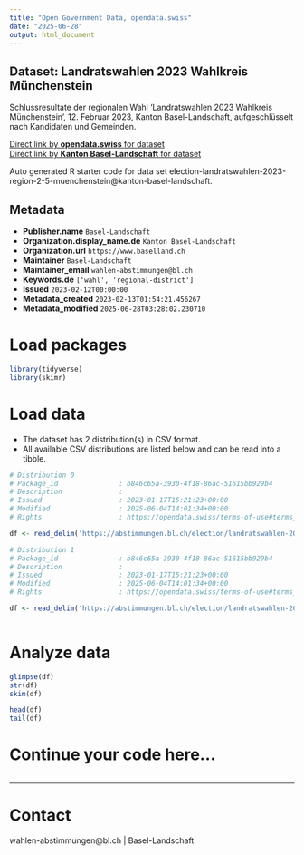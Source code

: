 ```yaml
---
title: "Open Government Data, opendata.swiss"
date: "2025-06-28"
output: html_document
---
```


## Dataset: Landratswahlen 2023 Wahlkreis Münchenstein

Schlussresultate der regionalen Wahl 'Landratswahlen 2023 Wahlkreis Münchenstein', 12. Februar 2023, Kanton Basel-Landschaft, aufgeschlüsselt nach Kandidaten und Gemeinden.

[Direct link by **opendata.swiss** for dataset](https://opendata.swiss/de/dataset/landratswahlen-2023-wahlkreis-munchenstein)<br>
[Direct link by **Kanton Basel-Landschaft** for dataset](https://abstimmungen.bl.ch/election/landratswahlen-2023-region-2-5-muenchenstein/data)

Auto generated R starter code for data set election-landratswahlen-2023-region-2-5-muenchenstein@kanton-basel-landschaft.

## Metadata

- **Publisher.name** `Basel-Landschaft`
- **Organization.display_name.de** `Kanton Basel-Landschaft`
- **Organization.url** `https://www.baselland.ch`
- **Maintainer** `Basel-Landschaft`
- **Maintainer_email** `wahlen-abstimmungen@bl.ch`
- **Keywords.de** `['wahl', 'regional-district']`
- **Issued** `2023-02-12T00:00:00`
- **Metadata_created** `2023-02-13T01:54:21.456267`
- **Metadata_modified** `2025-06-28T03:28:02.230710`


# Load packages

```r

library(tidyverse)
library(skimr)

```

# Load data

-   The dataset has 2 distribution(s) in CSV format.
-   All available CSV distributions are listed below and can be read into a tibble.

```r

# Distribution 0
# Package_id               : b846c65a-3930-4f18-86ac-51615bb929b4
# Description              : 
# Issued                   : 2023-01-17T15:21:23+00:00
# Modified                 : 2025-06-04T14:01:34+00:00
# Rights                   : https://opendata.swiss/terms-of-use#terms_by

df <- read_delim('https://abstimmungen.bl.ch/election/landratswahlen-2023-region-2-5-muenchenstein/data-csv')

# Distribution 1
# Package_id               : b846c65a-3930-4f18-86ac-51615bb929b4
# Description              : 
# Issued                   : 2023-01-17T15:21:23+00:00
# Modified                 : 2025-06-04T14:01:34+00:00
# Rights                   : https://opendata.swiss/terms-of-use#terms_by

df <- read_delim('https://abstimmungen.bl.ch/election/landratswahlen-2023-region-2-5-muenchenstein/data-parties-csv')



```

# Analyze data

```r

glimpse(df)
str(df)
skim(df)

head(df)
tail(df)

```

# Continue your code here...

```r

```

------------------------------------------------------------------------

# Contact

wahlen-abstimmungen@bl.ch | Basel-Landschaft
